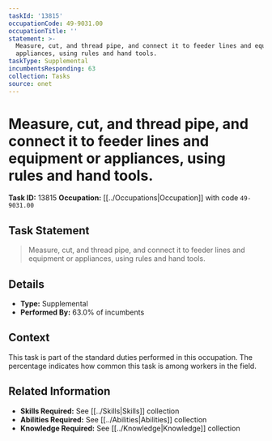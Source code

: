 ```yaml
---
taskId: '13815'
occupationCode: 49-9031.00
occupationTitle: ''
statement: >-
  Measure, cut, and thread pipe, and connect it to feeder lines and equipment or
  appliances, using rules and hand tools.
taskType: Supplemental
incumbentsResponding: 63
collection: Tasks
source: onet
---
```

# Measure, cut, and thread pipe, and connect it to feeder lines and equipment or appliances, using rules and hand tools.

**Task ID:** 13815
**Occupation:** [[../Occupations|Occupation]] with code `49-9031.00`

## Task Statement

> Measure, cut, and thread pipe, and connect it to feeder lines and equipment or appliances, using rules and hand tools.

## Details

- **Type:** Supplemental
- **Performed By:** 63.0% of incumbents

## Context

This task is part of the standard duties performed in this occupation. The percentage indicates how common this task is among workers in the field.

## Related Information

- **Skills Required:** See [[../Skills|Skills]] collection
- **Abilities Required:** See [[../Abilities|Abilities]] collection
- **Knowledge Required:** See [[../Knowledge|Knowledge]] collection
